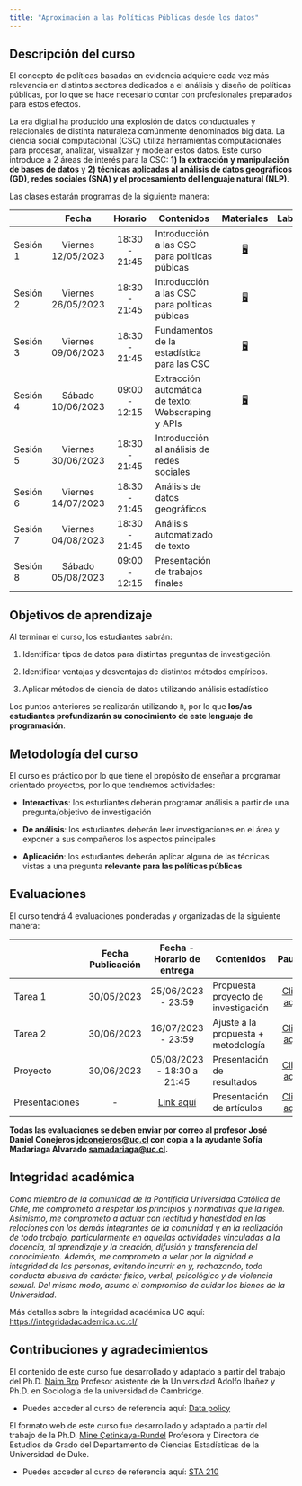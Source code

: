 ```yaml
---
title: "Aproximación a las Políticas Públicas desde los datos"
---
```


## Descripción del curso

El concepto de políticas basadas en evidencia adquiere cada vez más relevancia en distintos sectores dedicados a el análisis y diseño de políticas públicas, por lo que se hace necesario contar con profesionales preparados para estos efectos.

La era digital ha producido una explosión de datos conductuales y relacionales de distinta naturaleza comúnmente denominados big data. La ciencia social computacional (CSC) utiliza herramientas computacionales para procesar, analizar, visualizar y modelar estos datos. Este curso introduce a 2 áreas de interés para la CSC: **1) la extracción y manipulación de bases de datos** y **2) técnicas aplicadas al análisis de datos geográficos (GD), redes sociales (SNA) y el procesamiento del lenguaje natural (NLP)**.

Las clases estarán programas de la siguiente manera:

|          |       Fecha        |    Horario    | Contenidos                                         |                           Materiales                            |                                 Laboratorios.                                  |
|-----------|:---------:|:---------:|-----------|:----------:|:--------------:|
| Sesión 1 | Viernes 12/05/2023 | 18:30 - 21:45 | Introducción a las CSC para políticas públcas      | [🖥️](class/class-1.html "Clase 1"){aria-label="Clase 1 slides"} |                                                                                |
| Sesión 2 | Viernes 26/05/2023 | 18:30 - 21:45 | Introducción a las CSC para políticas públcas      | [🖥️](class/class-1.html "Clase 1"){aria-label="Clase 1 slides"} |                                                                                |
| Sesión 3 | Viernes 09/06/2023 | 18:30 - 21:45 | Fundamentos de la estadística para las CSC         | [🖥️](class/class-2.html "Clase 2"){aria-label="Clase 2 slides"} | [📚](labs/lab-c2.html "Laboratorio clase 2"){aria-label="Laboratorio clase 2"} |
| Sesión 4 | Sábado 10/06/2023  | 09:00 - 12:15 | Extracción automática de texto: Webscraping y APIs | [🖥️](class/class-3.html "Clase 3"){aria-label="Clase 3 slides"} | [📚](labs/lab-c3.html "Laboratorio clase 3"){aria-label="Laboratorio clase 3"} |
| Sesión 5 | Viernes 30/06/2023 | 18:30 - 21:45 | Introducción al análisis de redes sociales         |                                                                 |                                                                                |
| Sesión 6 | Viernes 14/07/2023 | 18:30 - 21:45 | Análisis de datos geográficos                      |                                                                 |                                                                                |
| Sesión 7 | Viernes 04/08/2023 | 18:30 - 21:45 | Análisis automatizado de texto                     |                                                                 |                                                                                |
| Sesión 8 | Sábado 05/08/2023  | 09:00 - 12:15 | Presentación de trabajos finales                   |                                                                 |                                                                                |

## Objetivos de aprendizaje

Al terminar el curso, los estudiantes sabrán:

1.  Identificar tipos de datos para distintas preguntas de investigación.

2.  Identificar ventajas y desventajas de distintos métodos empíricos.

3.  Aplicar métodos de ciencia de datos utilizando análisis estadístico

Los puntos anteriores se realizarán utilizando `R`, por lo que **los/as estudiantes profundizarán su conocimiento de este lenguaje de programación**.

## Metodología del curso

El curso es práctico por lo que tiene el propósito de enseñar a programar orientado proyectos, por lo que tendremos actividades:

-   **Interactivas**: los estudiantes deberán programar análisis a partir de una pregunta/objetivo de investigación

-   **De análisis**: los estudiantes deberán leer investigaciones en el área y exponer a sus compañeros los aspectos principales

-   **Aplicación**: los estudiantes deberán aplicar alguna de las técnicas vistas a una pregunta **relevante para las políticas públicas**

## Evaluaciones

El curso tendrá 4 evaluaciones ponderadas y organizadas de la siguiente manera:

|                | Fecha Publicación |                                                      Fecha - Horario de entrega                                                       | Contenidos                          |                            Pautas                            |
|-----------|:---------:|:--------------------------:|-----------|:---------:|
| Tarea 1        |    30/05/2023     |                                                          25/06/2023 - 23:59                                                           | Propuesta proyecto de investigación |       [Click aquí](/exams/Tarea1.pdf "Pauta Tarea 1")        |
| Tarea 2        |    30/06/2023     |                                                          16/07/2023 - 23:59                                                           | Ajuste a la propuesta + metodología |       [Click aquí](/exams/Tarea2.pdf "Pauta Tarea 2")        |
| Proyecto       |    30/06/2023     |                                                      05/08/2023 - 18:30 a 21:45                                                       | Presentación de resultados          |      [Click aquí](/exams/Proyecto.pdf "Pauta Proyecto")      |
| Presentaciones |        \-         | [Link aquí](https://uccl0-my.sharepoint.com/:x:/g/personal/jdconejeros_uc_cl/Ed-gi54og-1MiaccCW2WG6EBdrPFG6ON3mvnrtvaCmP4Yw?e=k111Ew) | Presentación de artículos           | [Click aquí](/exams/Presentaciones.pdf "Pauta Presentación") |

**Todas las evaluaciones se deben enviar por correo al profesor José Daniel Conejeros [jdconejeros\@uc.cl](jdconejeros@uc.cl) con copia a la ayudante Sofía Madariaga Alvarado [samadariaga\@uc.cl](samadariaga@uc.cl).**

## Integridad académica

*Como miembro de la comunidad de la Pontificia Universidad Católica de Chile, me comprometo a respetar los principios y normativas que la rigen. Asimismo, me comprometo a actuar con rectitud y honestidad en las relaciones con los demás integrantes de la comunidad y en la realización de todo trabajo, particularmente en aquellas actividades vinculadas a la docencia, al aprendizaje y la creación, difusión y transferencia del conocimiento. Además, me comprometo a velar por la dignidad e integridad de las personas, evitando incurrir en y, rechazando, toda conducta abusiva de carácter físico, verbal, psicológico y de violencia sexual. Del mismo modo, asumo el compromiso de cuidar los bienes de la Universidad*.

Más detalles sobre la integridad académica UC aquí: <https://integridadacademica.uc.cl/>

## Contribuciones y agradecimientos

El contenido de este curso fue desarrollado y adaptado a partir del trabajo del Ph.D. [Naim Bro](https://naimbro.github.io/) Profesor asistente de la Universidad Adolfo Ibañez y Ph.D. en Sociología de la universidad de Cambridge.

-   Puedes acceder al curso de referencia aquí: [Data policy](https://naimbro.github.io/programa_diplomado_2022.html)

El formato web de este curso fue desarrollado y adaptado a partir del trabajo de la Ph.D. [Mine Çetinkaya-Rundel](https://mine-cr.com/) Profesora y Directora de Estudios de Grado del Departamento de Ciencias Estadísticas de la Universidad de Duke.

-   Puedes acceder al curso de referencia aquí: [STA 210](https://sta210-s22.github.io/website/)
